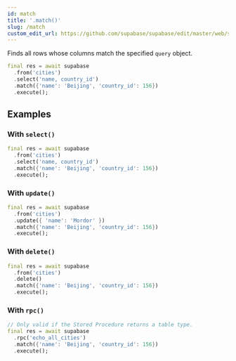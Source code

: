 ```yaml
---
id: match
title: '.match()'
slug: /match
custom_edit_url: https://github.com/supabase/supabase/edit/master/web/spec/supabase_dart_v1_ref.yml
---
```



Finds all rows whose columns match the specified `query` object.

```dart
final res = await supabase
  .from('cities')
  .select('name, country_id')
  .match({'name': 'Beijing', 'country_id': 156})
  .execute();
```

## Examples

### With `select()`

```dart
final res = await supabase
  .from('cities')
  .select('name, country_id')
  .match({'name': 'Beijing', 'country_id': 156})
  .execute();
```

### With `update()`

```dart
final res = await supabase
  .from('cities')
  .update({ 'name': 'Mordor' })
  .match({'name': 'Beijing', 'country_id': 156})
  .execute();
```

### With `delete()`

```dart
final res = await supabase
  .from('cities')
  .delete()
  .match({'name': 'Beijing', 'country_id': 156})
  .execute();
```

### With `rpc()`

```dart
// Only valid if the Stored Procedure returns a table type.
final res = await supabase
  .rpc('echo_all_cities')
  .match({'name': 'Beijing', 'country_id': 156})
  .execute();
```
